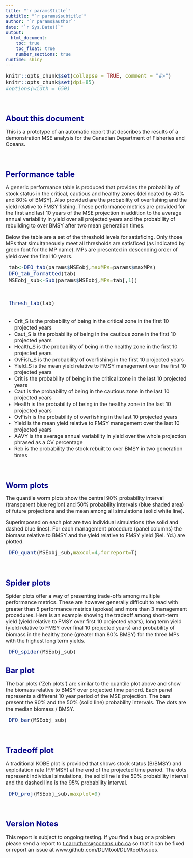 ---
title: "`r params$title`"
subtitle: "`r params$subtitle`"
author: "`r params$author`"
date: "`r Sys.Date()`"
output: 
  html_document:
    toc: true
    toc_float: true
    number_sections: true    
runtime: shiny   
---


<style type="text/css">

body{ /* Normal  */
   font-size: 16px;
}
td {  /* Table  */
   font-size: 16px;
}
title { /* title */
 font-size: 26px;
}
h1 { /* Header 1 */
 font-size: 24px;
 color: DarkBlue;
}
h2 { /* Header 2 */
 font-size: 21px;
 color: DarkBlue;
}
h3 { /* Header 3 */
 font-size: 19px;
 color: DarkBlue;
}
code.r{ /* Code block */
  font-size: 16px;
}
pre { /* Code block */
  font-size: 16px
}
</style>




```{r set options, echo = FALSE}
knitr::opts_chunk$set(collapse = TRUE, comment = "#>")
knitr::opts_chunk$set(dpi=85)
#options(width = 650)
```

<br>


# About this document

This is a prototype of an automatic report that describes the results of a demonstration MSE analysis for the Canadian Department of Fisheries and Oceans. 

<br>


# Performance table

A generic performance table is produced that provides the probability of stock status in the critical, cautious and healthy zones (delineated by 40% and 80% of BMSY). Also provided are the probability of overfishing and the yield relative to FMSY fishing. These performance metrics are provided for the first and last 10 years of the MSE projection in addition to the average annual variability in yield over all projected years and the probability of rebuilding to over BMSY after two mean generation times. 

Below the table are a set of the threshold levels for satisficing. Only those MPs that simultaneously meet all thresholds are satisficed (as indicated by green font for the MP name). MPs are presented in descending order of yield over the final 10 years. 


```{r table,echo=F,warning=F,error=F,message=F}
 tab<-DFO_tab(params$MSEobj,maxMPs=params$maxMPs)
 DFO_tab_formatted(tab)
 MSEobj_sub<-Sub(params$MSEobj,MPs=tab[,1])

```

<br>
```{r thresh,echo=F,warning=F,error=F,message=F}
 Thresh_tab(tab)
 
```

* Crit_S is the probability of being in the critical zone in the first 10 projected years
* Caut_S is the probability of being in the cautious zone in the first 10 projected years
* Health_S is the probability of being in the healthy zone in the first 10 projected years
* OvFish_S is the probability of overfishing in the first 10 projected years
* Yield_S is the mean yield relative to FMSY management over the first 10 projected years
* Crit is the probability of being in the critical zone in the last 10 projected years
* Caut is the probability of being in the cautious zone in the last 10 projected years
* Health is the probability of being in the healthy zone in the last 10 projected years
* OvFish is the probability of overfishing in the last 10 projected years
* Yield is the mean yield relative to FMSY management over the last 10 projected years
* AAVY is the average annual variability in yield over the whole projection phrased as a CV percentage
* Reb is the probability the stock rebuilt to over BMSY in two generation times

<br>

# Worm plots

The quantile worm plots show the central 90% probability interval (transparent blue region) and 50% probability intervals (blue shaded area) of future projections and the mean among all simulations (solid white line). 

Superimposed on each plot are two individual simulations (the solid and dashed blue lines). For each management procedure (panel columns) the biomass relative to BMSY and the yield relative to FMSY yield (Rel. Yd.) are plotted. 

```{r Quantile plot,echo=F,warning=F,error=F,message=F,fig.width=12,fig.height=7}

 DFO_quant(MSEobj_sub,maxcol=4,forreport=T)

```

<br>



# Spider plots

Spider plots offer a way of presenting trade-offs among multiple performance metrics. These are however generally difficult to read with greater than 5 performance metrics (spokes) and more than 3 management procedures. Here is an example showing the tradeoff among short-term yield (yield relative to FMSY over first 10 projected years), long term yield (yield relative to FMSY over final 10 projected years) and probability of biomass in the healthy zone (greater than 80% BMSY) for the three MPs with the highest long term yields. 

```{r spider,echo=F,warning=F,error=F,message=F,fig.height=7,fig.width=7}
 DFO_spider(MSEobj_sub)

```


# Bar plot 

The bar plots ('Zeh plots') are similar to the quantile plot above and show the biomass relative to BMSY over projected time periord. Each panel represents a different 10 year period of the MSE projection. The bars present the 90% and the 50% (solid line) probability intervals. The dots are the median biomass / BMSY. 

```{r bar,echo=F,warning=F,error=F,message=F,fig.height=20,fig.width=7}
 DFO_bar(MSEobj_sub)

```

<br>


# Tradeoff plot

A traditional KOBE plot is provided that shows stock status (B/BMSY) and exploitation rate (F/FMSY) at the end of the projected time period. The dots represent individual simulations, the solid line is the 50% probability interval and the dashed line is the 95% probability interval. 


```{r TO,echo=F,warning=F,error=F,message=F,fig.height=10,fig.width=6}
 DFO_proj(MSEobj_sub,maxplot=9)

```


<br>


# Version Notes

This report is subject to ongoing testing. If you find a bug or a problem please send a report to <t.carruthers@oceans.ubc.ca> so that it can be fixed or report an issue at www.github.com/DLMtool/DLMtool/issues.  

